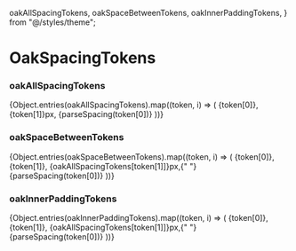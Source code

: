 
  oakAllSpacingTokens,
  oakSpaceBetweenTokens,
  oakInnerPaddingTokens,
} from "@/styles/theme";

<Meta title="StyleTokens/OakSpacingTokens" />

# OakSpacingTokens

### oakAllSpacingTokens

<OakUL>
  {Object.entries(oakAllSpacingTokens).map((token, i) => (
    <OakLI key={i}>
      {token[0]}, {token[1]}px, {parseSpacing(token[0])}
    </OakLI>
  ))}
</OakUL>


### oakSpaceBetweenTokens

<OakUL>
  {Object.entries(oakSpaceBetweenTokens).map((token, i) => (
    <OakLI>
      {token[0]}, {token[1]}, {oakAllSpacingTokens[token[1]]}px,{" "}
      {parseSpacing(token[0])}
    </OakLI>
  ))}
</OakUL>

### oakInnerPaddingTokens

<OakUL>
  {Object.entries(oakInnerPaddingTokens).map((token, i) => (
    <OakLI>
      {token[0]}, {token[1]}, {oakAllSpacingTokens[token[1]]}px,{" "}
      {parseSpacing(token[0])}
    </OakLI>
  ))}
</OakUL>

